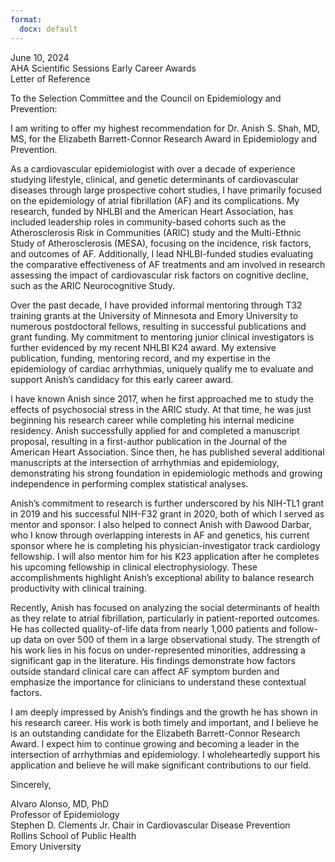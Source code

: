 ```yaml
---
format: 
  docx: default
---
```


June 10, 2024  
AHA Scientific Sessions Early Career Awards  
Letter of Reference

To the Selection Committee and the Council on Epidemiology and Prevention: 

I am writing to offer my highest recommendation for Dr. Anish S. Shah, MD, MS, for the Elizabeth Barrett-Connor Research Award in Epidemiology and Prevention.

As a cardiovascular epidemiologist with over a decade of experience studying lifestyle, clinical, and genetic determinants of cardiovascular diseases through large prospective cohort studies, I have primarily focused on the epidemiology of atrial fibrillation (AF) and its complications. 
My research, funded by NHLBI and the American Heart Association, has included leadership roles in community-based cohorts such as the Atherosclerosis Risk in Communities (ARIC) study and the Multi-Ethnic Study of Atherosclerosis (MESA), focusing on the incidence, risk factors, and outcomes of AF. 
Additionally, I lead NHLBI-funded studies evaluating the comparative effectiveness of AF treatments and am involved in research assessing the impact of cardiovascular risk factors on cognitive decline, such as the ARIC Neurocognitive Study.

Over the past decade, I have provided informal mentoring through T32 training grants at the University of Minnesota and Emory University to numerous postdoctoral fellows, resulting in successful publications and grant funding. 
My commitment to mentoring junior clinical investigators is further evidenced by my recent NHLBI K24 award. 
My extensive publication, funding, mentoring record, and my expertise in the epidemiology of cardiac arrhythmias, uniquely qualify me to evaluate and support Anish's candidacy for this early career award.

I have known Anish since 2017, when he first approached me to study the effects of psychosocial stress in the ARIC study. 
At that time, he was just beginning his research career while completing his internal medicine residency. 
Anish successfully applied for and completed a manuscript proposal, resulting in a first-author publication in the Journal of the American Heart Association. 
Since then, he has published several additional manuscripts at the intersection of arrhythmias and epidemiology, demonstrating his strong foundation in epidemiologic methods and growing independence in performing complex statistical analyses.

Anish's commitment to research is further underscored by his NIH-TL1 grant in 2019 and his successful NIH-F32 grant in 2020, both of which I served as mentor and sponsor. 
I also helped to connect Anish with Dawood Darbar, who I know through overlapping interests in AF and genetics, his current sponsor where he is completing his physician-investigator track cardiology fellowship.
I will also mentor him for his K23 application after he completes his upcoming fellowship in clinical electrophysiology.
These accomplishments highlight Anish's exceptional ability to balance research productivity with clinical training.

Recently, Anish has focused on analyzing the social determinants of health as they relate to atrial fibrillation, particularly in patient-reported outcomes. 
He has collected quality-of-life data from nearly 1,000 patients and follow-up data on over 500 of them in a large observational study. 
The strength of his work lies in his focus on under-represented minorities, addressing a significant gap in the literature. 
His findings demonstrate how factors outside standard clinical care can affect AF symptom burden and emphasize the importance for clinicians to understand these contextual factors.

I am deeply impressed by Anish's findings and the growth he has shown in his research career. 
His work is both timely and important, and I believe he is an outstanding candidate for the Elizabeth Barrett-Connor Research Award. 
I expect him to continue growing and becoming a leader in the intersection of arrhythmias and epidemiology. 
I wholeheartedly support his application and believe he will make significant contributions to our field.


Sincerely,

Alvaro Alonso, MD, PhD  
Professor of Epidemiology  
Stephen D. Clements Jr. Chair in Cardiovascular Disease Prevention  
Rollins School of Public Health   
Emory University


